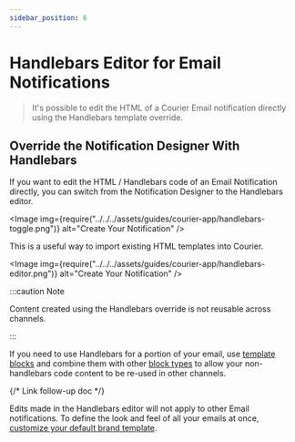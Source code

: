 ```yaml
---
sidebar_position: 6
---
```



# Handlebars Editor for Email Notifications

> It's possible to edit the HTML of a Courier Email notification directly using the Handlebars template override.

## Override the Notification Designer With Handlebars

If you want to edit the HTML / Handlebars code of an Email Notification directly, you can switch from the Notification Designer to the Handlebars editor.

<Image
  img={require("../../../assets/guides/courier-app/handlebars-toggle.png")}
  alt="Create Your Notification"
/>

This is a useful way to import existing HTML templates into Courier.

<Image
  img={require("../../../assets/guides/courier-app/handlebars-editor.png")}
  alt="Create Your Notification"
/>

:::caution Note

Content created using the Handlebars override is not reusable across channels.

:::

If you need to use Handlebars for a portion of your email, use [template blocks](../content-blocks/template-blocks.mdx) and combine them with other [block types](notification-designer-overview.mdx#reusable-drag-and-drop-content) to allow your non-handlebars code content to be re-used in other channels.

{/* Link follow-up doc */}

Edits made in the Handlebars editor will not apply to other Email notifications. To define the look and feel of all your emails at once, [customize your default brand template](../../brands/how-to-use-brands-to-customize/#customize-your-brands).
